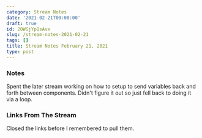 ```yaml
---
category: Stream Notes
date: '2021-02-21T00:00:00'
draft: true
id: 20WSjYpQsAvx
slug: /stream-notes-2021-02-21
tags: []
title: Stream Notes February 21, 2021
type: post
---
```


### Notes

Spent the later stream working on how to setup to send variables back and forth between components. Didn't figure it out so just fell back to doing it via a loop. 

### Links From The Stream


Closed the links before I remembered to pull them.
